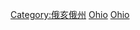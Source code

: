 {{Commonscat|Economy of Ohio}}
[[Category:俄亥俄州|Category:俄亥俄州]]
[[Category:美国中西部经济|Ohio]]
[[Category:美国各州经济|Ohio]]